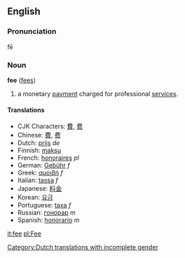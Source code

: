 ==English==
===Pronunciation===
fē

===Noun===
'''fee''' ([[fees]])

#a monetary [[payment]] charged for professional [[service]]s.

====Translations====
*CJK Characters: [[費]], [[费]]
*Chinese: [[費]], [[费]]
*Dutch: [[prijs]] ''de'' [[Category:Dutch translations with incomplete gender]]
*Finnish: [[maksu]]
*French: [[honoraires]] ''pl''
*German: [[Gebühr]] ''f''
*Greek: [[αμοιβή]] ''f''
*Italian: [[tassa]] ''f''
*Japanese: [[料金]]
*Korean: [[요금]]
*Portuguese: [[taxa]] ''f''
*Russian: [[гонорар]] ''m''
*Spanish: [[honorario]] ''m''

[[it:fee]]
[[pl:Fee]]